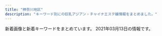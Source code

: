 ```yaml
---
title: "神奈川地区"
description: "キーワード別にの巨乳アジアン・チャイナエステ嬢情報をまとめました。"
---
```


新着画像と新着キーワードをまとめています。
2021年03月13日の情報です。

<DmmAffiliateIns />
<KeywordTable
  shops={
    [
    {
        "keywords": {},
        "name": "\u3075\u3088\u3046",
        "url": "http://www.huyo.work/",
        "img_links": [
            "http://www.huyo.work/images/1.jpg",
            "http://www.huyo.work/img/riri1.jpg",
            "http://www.huyo.work/images/interior_t.jpg",
            "http://www.huyo.work/images/mobile.jpg",
            "http://www.huyo.work/images/4.jpg",
            "http://www.huyo.work/images/line.png",
            "http://www.huyo.work/images/int1.jpg",
            "http://www.huyo.work/img/hana1.jpg",
            "http://www.huyo.work/images/head.jpg",
            "http://www.huyo.work/img/nana1.jpg",
            "http://www.huyo.work/images/5.jpg",
            "http://www.huyo.work/images/int2.jpg",
            "http://www.huyo.work/images/sys1.jpg",
            "http://www.huyo.work/img/mimi1.jpg",
            "http://www.huyo.work/images/2.jpg",
            "http://www.huyo.work/img/sora1.jpg",
            "http://www.huyo.work/images/staff_t.jpg",
            "http://www.huyo.work/images/3.jpg",
            "http://www.huyo.work/images/news.jpg",
            "http://www.huyo.work/images/sys2.jpg",
            "http://www.huyo.work/images/info.jpg"
        ],
        "station": "JR\u5e73\u585a\u99c5\u5317\u53e3"
    },
    {
        "url": "http://yacho.est-u.com/",
        "station": "JR\u85e4\u6ca2\u99c5\u5357\u53e3",
        "img_links": [
            "http://yacho.est-u.com/images/k2.jpg",
            "http://yacho.est-u.com/images/staff_01.jpg",
            "http://yacho.est-u.com/images/index_01.jpg",
            "http://yacho.est-u.com/images/1.jpg",
            "http://yacho.est-u.com/images/4.jpg",
            "http://yacho.est-u.com/images/index_07.jpg",
            "http://yacho.est-u.com/images/2.jpg",
            "http://yacho.est-u.com/images/index_05.jpg",
            "http://yacho.est-u.com/images/index_04.jpg",
            "http://yacho.est-u.com/images/3.jpg",
            "http://yacho.est-u.com/images/6.jpg",
            "http://yacho.est-u.com/images/index_15.jpg",
            "http://yacho.est-u.com/images/index_17.jpg",
            "http://yacho.est-u.com/images/index_06.jpg",
            "http://yacho.est-u.com/images/k1.jpg",
            "http://yacho.est-u.com/images/index_14.jpg",
            "http://yacho.est-u.com/images/index_10.jpg",
            "http://yacho.est-u.com/images/5.jpg",
            "http://yacho.est-u.com/images/staff_03.jpg",
            "http://yacho.est-u.com/images/index_02.jpg",
            "http://yacho.est-u.com/images/index_03.jpg",
            "http://yacho.est-u.com/images/index_12.jpg"
        ],
        "keywords": {},
        "name": "\u591c\u8776"
    },
    {
        "img_links": [
            "http://cherry.este.work/yui.jpg",
            "http://cherry.este.work/staff02-b.png",
            "http://cherry.este.work/call.png",
            "http://cherry.este.work/m-head03.jpg",
            "http://cherry.este.work/staff03-b.png",
            "http://cherry.este.work/staff05-b.png",
            "http://cherry.este.work/foot01.jpg",
            "http://cherry.este.work/anna.jpg",
            "http://cherry.este.work/baner.jpg"
        ],
        "station": "JR\u5c0f\u7530\u539f\u99c5\u6771\u53e3",
        "name": "\u30cf\u30cb\u30fc\u30cf\u30cb\u30fc",
        "url": "http://cherry.este.work/",
        "keywords": {
            "90": 3,
            "92": 1,
            "E": 1,
            "85": 1,
            "F": 1,
            "D": 3
        }
    },
    {
        "name": "Best Love \uff5e\u30d9\u30b9\u30c8\u30e9\u30d6\uff5e",
        "img_links": [
            "http://www.bestlove.iesjp.com/images/r3.jpg",
            "http://www.bestlove.iesjp.com/files/003-02.jpg",
            "http://www.bestlove.iesjp.com/files/004-02.jpg",
            "http://www.bestlove.iesjp.com/images/atomosky.jpg",
            "http://www.bestlove.iesjp.com/files/006-02.jpg",
            "http://www.bestlove.iesjp.com/files/002-02.jpg",
            "http://www.bestlove.iesjp.com/files/005-02.jpg",
            "http://www.bestlove.iesjp.com/files/004.jpg",
            "http://www.bestlove.iesjp.com/files/005-03.jpg",
            "http://www.bestlove.iesjp.com/files/006.jpg",
            "http://www.bestlove.iesjp.com/files/005.jpg",
            "http://www.bestlove.iesjp.com/files/003.jpg",
            "http://www.bestlove.iesjp.com/files/002-03.jpg",
            "http://www.bestlove.iesjp.com/files/001-03.jpg",
            "http://www.bestlove.iesjp.com/files/001.jpg",
            "http://www.bestlove.iesjp.com/files/003-03.jpg",
            "http://www.bestlove.iesjp.com/files/004-03.jpg",
            "http://www.bestlove.iesjp.com/files/001-02.jpg",
            "http://www.bestlove.iesjp.com/photo_news/upimg/77212603ef74383541_0.jpg",
            "http://www.bestlove.iesjp.com/images/line.png",
            "http://www.bestlove.iesjp.com/files/002.jpg",
            "http://www.bestlove.iesjp.com/files/006-03.jpg",
            "http://www.bestlove.iesjp.com/photo_news/upimg/54866603c72e67a391_0.jpg",
            "http://www.bestlove.iesjp.com/images/mobile.jpg"
        ],
        "station": "JR\u5e73\u585a\u99c5\u5317\u53e3",
        "keywords": {
            "83": 4,
            "87": 12,
            "C": 22,
            "D": 8
        },
        "url": "http://www.bestlove.iesjp.com/"
    },
    {
        "url": "http://www.cc-girl.work/",
        "station": "\u4e0a\u5927\u5ca1\u99c5",
        "img_links": [
            "http://www.cc-girl.work/img/momo1.jpg",
            "http://www.cc-girl.work/images/head.jpg",
            "http://www.cc-girl.work/images/7.jpg",
            "http://www.cc-girl.work/images/rec1.jpg",
            "http://www.cc-girl.work/images/5.jpg",
            "http://www.cc-girl.work/images/3.jpg",
            "http://www.cc-girl.work/images/int1.jpg",
            "http://www.cc-girl.work/images/1.jpg",
            "http://www.cc-girl.work/img/kumi1.jpg",
            "http://www.cc-girl.work/images/mobile.jpg",
            "http://www.cc-girl.work/images/staff_t.jpg",
            "http://www.cc-girl.work/img/yaya1.jpg",
            "http://www.cc-girl.work/images/9.jpg",
            "http://www.cc-girl.work/img/ai1.jpg",
            "http://www.cc-girl.work/images/8.jpg",
            "http://www.cc-girl.work/img/yuri1.jpg",
            "http://www.cc-girl.work/img/mari1.jpg",
            "http://www.cc-girl.work/images/interior_t.jpg",
            "http://www.cc-girl.work/images/4.jpg",
            "http://www.cc-girl.work/img/yuki1.jpg",
            "http://www.cc-girl.work/img/sizuka1.jpg",
            "http://www.cc-girl.work/images/line.png",
            "http://www.cc-girl.work/img/kaoru1.jpg",
            "http://www.cc-girl.work/images/rec2.jpg",
            "http://www.cc-girl.work/images/11.jpg",
            "http://www.cc-girl.work/images/2.jpg",
            "http://www.cc-girl.work/images/ac1.jpg",
            "http://www.cc-girl.work/images/10.jpg",
            "http://www.cc-girl.work/img/eri1.jpg",
            "http://www.cc-girl.work/img/miho1.jpg",
            "http://www.cc-girl.work/images/news.jpg",
            "http://www.cc-girl.work/images/ta.jpg",
            "http://www.cc-girl.work/images/sys1.jpg",
            "http://www.cc-girl.work/images/sys2.jpg",
            "http://www.cc-girl.work/images/6.jpg"
        ],
        "name": "yuyu-\u3086\u3046\u3086-",
        "keywords": {}
    },
    {
        "keywords": {
            "83": 4,
            "89": 2,
            "86": 4,
            "85": 2
        },
        "name": "\u9e97",
        "station": "JR\u85e4\u6ca2\u99c5\u5357\u53e3",
        "url": "http://es-rei.work/",
        "img_links": [
            "http://es-rei.work/_src/34041597/wechatimg26_20200914183556350.jpg",
            "http://es-rei.work/_src/26838155/wechatimg202.jpg",
            "http://es-rei.work/_src/26747225/wechatimg75.jpg",
            "http://es-rei.work/_src/26747293/line3.png",
            "http://es-rei.work/_src/26747222/line3.png",
            "http://es-rei.work/_src/26747170/base_01.png",
            "http://es-rei.work/_src/26747093/_igp4295.jpg",
            "http://es-rei.work/_src/26747185/base_01.png",
            "http://es-rei.work/_src/34041693/line1.jpg",
            "http://es-rei.work/_src/26747289/wechatimg77.jpg",
            "http://es-rei.work/_src/26791053/_dsf9449.jpg",
            "http://es-rei.work/_src/26747201/list_02.png",
            "http://es-rei.work/_src/47863244/line1.jpg",
            "http://es-rei.work/5.jpg",
            "http://es-rei.work/_src/26747173/base_03.png",
            "http://es-rei.work/_src/26791051/_dsf9446.jpg",
            "http://es-rei.work/_src/26791115/_igp4263.jpg",
            "http://es-rei.work/_src/26838156/wechatimg204.jpg",
            "http://es-rei.work/2.jpg",
            "http://es-rei.work/_src/34041596/05859f21726dfcef9faa9bab12a2595.jpg",
            "http://es-rei.work/_src/26747223/line3.png",
            "http://es-rei.work/_src/26747089/51d8ecbee4cc2935f070c539c37ded71.jpg",
            "http://es-rei.work/_src/26747207/navi2_03.png",
            "http://es-rei.work/_src/26747187/base_03.png",
            "http://es-rei.work/_src/26747304/line1.jpg",
            "http://es-rei.work/_src/26838158/wechatimg75.jpg",
            "http://es-rei.work/_src/26747218/line1.jpg",
            "http://es-rei.work/_src/26747229/line1.jpg",
            "http://es-rei.work/_src/26838174/line.png",
            "http://es-rei.work/_src/34041600/line3.png",
            "http://es-rei.work/_src/47863108/wechatimg26_20200914183556350.jpg",
            "http://es-rei.work/_src/26747086/base_01.png",
            "http://es-rei.work/_src/47863242/100054276feb8d8cef3ac5199531cfe.jpg",
            "http://es-rei.work/_src/26747301/line3.png",
            "http://es-rei.work/_src/26747227/line3.png",
            "http://es-rei.work/_src/26747132/line1.jpg",
            "http://es-rei.work/_src/26747205/navi2_01.png",
            "http://es-rei.work/_src/26747153/base_01.png",
            "http://es-rei.work/_src/26747294/line3.png",
            "http://es-rei.work/_src/34124118/wechatimg26_20200914183556350.jpg",
            "http://es-rei.work/_src/26791049/_dsf9442.jpg",
            "http://es-rei.work/_src/26747210/navi2_06.png",
            "http://es-rei.work/_src/26838157/wechatimg77.jpg",
            "http://es-rei.work/_src/26747199/sign.png",
            "http://es-rei.work/_src/26747114/base_03.png",
            "http://es-rei.work/_src/26747231/line1.jpg",
            "http://es-rei.work/_src/26747208/navi2_04.png",
            "http://es-rei.work/_src/47863240/line3.png",
            "http://es-rei.work/_src/26747292/wechatimg202.jpg",
            "http://es-rei.work/_src/26824216/b0131b16446464e537eff864d8f041bb.jpg",
            "http://es-rei.work/_src/26747300/line3.png",
            "http://es-rei.work/_src/26747296/line1.jpg",
            "http://es-rei.work/_src/26747288/line3.png",
            "http://es-rei.work/4.jpg",
            "http://es-rei.work/3.jpg",
            "http://es-rei.work/_src/26747126/base_01.png",
            "http://es-rei.work/_src/26838160/line.png",
            "http://es-rei.work/_src/47863241/05859f21726dfcef9faa9bab12a2595.jpg",
            "http://es-rei.work/_src/47863239/line3.png",
            "http://es-rei.work/_src/26747287/line3.png",
            "http://es-rei.work/_src/26747221/wechatimg164_1.jpg",
            "http://es-rei.work/_src/26747204/list_05.png",
            "http://es-rei.work/_src/26747226/line3.png",
            "http://es-rei.work/_src/26838136/news.jpg",
            "http://es-rei.work/_src/26747158/base_03.png",
            "http://es-rei.work/1.jpg",
            "http://es-rei.work/_src/26747209/navi2_05.png",
            "http://es-rei.work/_src/26747141/base_03.png",
            "http://es-rei.work/_src/26747206/navi2_02.png",
            "http://es-rei.work/_src/26747202/list_03.png",
            "http://es-rei.work/_src/26747200/list_01.png",
            "http://es-rei.work/_src/26790995/wechatimg38_20181018221746252.jpg",
            "http://es-rei.work/_src/26747302/wechatimg204.jpg",
            "http://es-rei.work/_src/26824435/cam2.png",
            "http://es-rei.work/_src/34041599/line3.png",
            "http://es-rei.work/_src/26747203/list_04.png"
        ]
    },
    {
        "name": "\u3075\u308f\u3075\u308f\u5a18",
        "url": "https://fuwafuwa-girl.jpn.vin/",
        "station": "\u4e0a\u5927\u5ca1\u99c5",
        "img_links": [
            "https://fuwafuwa-girl.jpn.vin/images/m14.jpg",
            "https://fuwafuwa-girl.jpn.vin/images/m15.jpg",
            "https://fuwafuwa-girl.jpn.vin/photos/sites/34/2021/02/2021022406110282.jpg",
            "https://fuwafuwa-girl.jpn.vin/images/info.jpg",
            "https://fuwafuwa-girl.jpn.vin/photos/sites/34/2021/02/202102240611046.jpg",
            "https://fuwafuwa-girl.jpn.vin/images/s_pick.png",
            "https://fuwafuwa-girl.jpn.vin/images/m10.jpg",
            "https://fuwafuwa-girl.jpn.vin/images/m8.jpg",
            "https://fuwafuwa-girl.jpn.vin/images/m12.jpg",
            "https://fuwafuwa-girl.jpn.vin/images/s_staff.png",
            "https://fuwafuwa-girl.jpn.vin/images/room4.jpg",
            "https://fuwafuwa-girl.jpn.vin/images/m7.jpg",
            "https://fuwafuwa-girl.jpn.vin/photos/sites/34/2021/02/2021022406110276.jpg",
            "https://fuwafuwa-girl.jpn.vin/images/room1.jpg",
            "https://fuwafuwa-girl.jpn.vin/images/m13.jpg",
            "https://fuwafuwa-girl.jpn.vin/images/room3.jpg",
            "https://fuwafuwa-girl.jpn.vin/images/top.png",
            "https://fuwafuwa-girl.jpn.vin/images/mobile.jpg",
            "https://fuwafuwa-girl.jpn.vin/images/m9.jpg",
            "https://fuwafuwa-girl.jpn.vin/images/s_news.png",
            "https://fuwafuwa-girl.jpn.vin/images/m11.jpg",
            "https://fuwafuwa-girl.jpn.vin/images/room2.jpg",
            "https://fuwafuwa-girl.jpn.vin/images/s_massage.png",
            "https://fuwafuwa-girl.jpn.vin/photos/sites/34/2021/02/2021022406110384.jpg",
            "https://fuwafuwa-girl.jpn.vin/images/s_link.png"
        ],
        "keywords": {
            "87": 10,
            "88": 5,
            "E": 10,
            "85": 5,
            "C": 13,
            "D": 10
        }
    },
    {
        "keywords": {},
        "station": "JR\u85e4\u6ca2\u99c5\u5357\u53e3",
        "img_links": [
            "http://megumi-est.xyz/images/roomimg/img4.png",
            "http://megumi-est.xyz/girl/4.jpg",
            "http://megumi-est.xyz/images/topbg.jpg",
            "http://megumi-est.xyz/images/roomimg/img1.png",
            "http://megumi-est.xyz/images/roomimg/img3.png",
            "http://megumi-est.xyz/images/mobile_bg.png",
            "http://megumi-est.xyz/girl/8.jpg",
            "http://megumi-est.xyz/images/newsbg.png",
            "http://megumi-est.xyz/images/pickup_line.png",
            "http://megumi-est.xyz/girl/5.jpg",
            "http://megumi-est.xyz/girl/1.jpg",
            "http://megumi-est.xyz/images/roomimg/img2.png",
            "http://megumi-est.xyz/images/staff_bg.png"
        ],
        "url": "http://megumi-est.xyz/",
        "name": "\u6075"
    },
    {
        "station": "\u6e58\u5357\u53f0\u99c5\u897f\u53e3",
        "img_links": [
            "http://izumi.ests.jp/photos/sites/54/2020/05/2020051209400132.jpg",
            "http://izumi.ests.jp/images/s_news.jpg",
            "http://izumi.ests.jp/images/mobile.jpg",
            "http://izumi.ests.jp/images/room2.jpg",
            "http://izumi.ests.jp/photos/sites/54/2019/10/2019100205593058.jpg",
            "http://izumi.ests.jp/images/room1.jpg",
            "http://izumi.ests.jp/photos/sites/54/2020/07/2020070605483923.jpg",
            "http://izumi.ests.jp/images/room4.jpg",
            "http://izumi.ests.jp/images/service4.jpg",
            "http://izumi.ests.jp/images/top.jpg",
            "http://izumi.ests.jp/photos/sites/54/2019/10/2019100205592997.jpg",
            "http://izumi.ests.jp/photos/sites/54/2020/12/2020121307073529.jpg",
            "http://izumi.ests.jp/images/s3.jpg",
            "http://izumi.ests.jp/images/s1.jpg",
            "http://izumi.ests.jp/images/info.jpg",
            "http://izumi.ests.jp/photos/sites/54/2020/09/2020092004565418.jpg",
            "http://izumi.ests.jp/images/info2.jpg",
            "http://izumi.ests.jp/images/room3.jpg",
            "http://izumi.ests.jp/images/service2.jpg",
            "http://izumi.ests.jp/images/service3.jpg",
            "http://izumi.ests.jp/images/service1.jpg"
        ],
        "url": "http://izumi.ests.jp/",
        "name": "\u6e58\u5357\u604b",
        "keywords": {
            "D": 35,
            "E": 7,
            "86": 7,
            "87": 7,
            "85": 28
        }
    },
    {
        "img_links": [],
        "name": "\u30a2\u30ed\u30a8",
        "url": "http://oil.abnavi.info/",
        "keywords": {},
        "station": "\u9db4\u5dfb\u6e29\u6cc9\u99c5\u5317\u53e3"
    },
    {
        "station": "JR\u85e4\u6ca2\u99c5\u5317\u53e3",
        "keywords": {},
        "img_links": [
            "http://en.este88.com/i/images/info_07.jpg",
            "http://en.este88.com/gals/riri1.jpg",
            "http://en.este88.com/images/info.png",
            "http://en.este88.com/i/images/info_09.jpg",
            "http://en.este88.com/gals/aya1.jpg",
            "http://en.este88.com/gals/saya1.jpg",
            "http://en.este88.com/gals/momo1.jpg",
            "http://en.este88.com/gals/nana1.jpg",
            "http://en.este88.com/i/images/info_15.jpg",
            "http://en.este88.com/gals/teina1.jpg",
            "http://en.este88.com/gals/koko1.jpg",
            "http://en.este88.com/gals/asuka1.jpg",
            "http://en.este88.com/gals/rena1.jpg",
            "http://en.este88.com/i/images/info_12.jpg"
        ],
        "url": "http://en.este88.com/",
        "name": "\u7e01"
    },
    {
        "img_links": [
            "http://es-libres.com/uploadfiles/Image/campaignEsLibresCom.jpg",
            "http://es-libres.com/js/sliderLine/slide_prev.png",
            "http://es-libres.com/images/mobile.jpg",
            "http://es-libres.com/staffPhoto/b20201007072633.jpg",
            "http://es-libres.com/staffPhoto/b20201007072718.jpg",
            "http://es-libres.com/staffPhoto/s20201007072550.jpg",
            "http://es-libres.com/images/gallery/01.jpg",
            "http://es-libres.com/images/guide.jpg",
            "http://es-libres.com/images/gallery/02.jpg",
            "http://es-libres.com/images/returnBtn.png",
            "http://es-libres.com/images/gallery/04.jpg",
            "http://es-libres.com/staffPhoto/b20201007072550.jpg",
            "http://es-libres.com/staffPhoto/s20201007072654.jpg",
            "http://es-libres.com/staffPhoto/b20201007072654.jpg",
            "http://es-libres.com/staffPhoto/s20201007072633.jpg",
            "http://es-libres.com/images/gallery/03.jpg",
            "http://es-libres.com/staffPhoto/s20201007072718.jpg",
            "http://es-libres.com/js/sliderLine/slide_next.png"
        ],
        "station": "JR\u6771\u6238\u585a\u99c5\u897f\u53e3",
        "url": "http://es-libres.com/",
        "name": "\u30ea\u30d6\u30ec\u30b9",
        "keywords": {
            "89": 1,
            "C": 1,
            "D": 2,
            "E": 1
        }
    },
    {
        "name": "\u30cf\u30cb\u30fc",
        "url": "http://www.miyoplop.xyz/",
        "img_links": [],
        "station": "JR\u85e4\u6ca2\u99c5\u5357\u53e3",
        "keywords": {}
    },
    {
        "keywords": {
            "90": 2,
            "D": 4,
            "88": 1,
            "89": 1,
            "91": 1,
            "87": 1,
            "C": 1,
            "E": 1
        },
        "url": "http://lydia.relaxnabi.com/",
        "name": "Lydia\uff5e\u30ea\u30c7\u30a3\u30a2",
        "station": "JR\u6771\u6238\u585a\u99c5\u6771\u53e3",
        "img_links": [
            "http://lydia.relaxnabi.com/css/cam01.jpg",
            "http://lydia.relaxnabi.com/css/staff/staff0005.jpg",
            "http://lydia.relaxnabi.com/css/staff/staff0003.jpg",
            "http://lydia.relaxnabi.com/css/m-head.jpg",
            "http://lydia.relaxnabi.com/css/staff/staff00006.jpg",
            "http://lydia.relaxnabi.com/css/staff/staff0002.jpg",
            "http://lydia.relaxnabi.com/css/osusume27.jpg",
            "http://lydia.relaxnabi.com/css/m-top04.jpg",
            "http://lydia.relaxnabi.com/css/staff/staff0004.jpg",
            "http://lydia.relaxnabi.com/images/call.png",
            "http://lydia.relaxnabi.com/css/staff/staff0001.jpg"
        ]
    },
    {
        "name": "\u8ffd\u6d5c\u30de\u30c3\u30b5\u30fc\u30b8",
        "img_links": [
            "http://oppama.iest.info/photos/sites/10/2018/05/2018053009323253.jpg",
            "http://oppama.iest.info/photos/sites/10/2018/07/2018073109281759.jpg",
            "http://oppama.iest.info/photos/sites/10/2018/05/2018053009323210.jpg",
            "http://oppama.iest.info/photos/sites/10/2018/07/2018073109281695.jpg",
            "http://cdn.dino-es.com/images/line.jpg",
            "http://oppama.iest.info/images/s_news.png",
            "http://cdn.dino-es.com/images/allpics/KL77e92f55838704c7de0a1eb6ca2a81a0/4ec1d6974658a8b101911755e5d05691.jpg",
            "http://oppama.iest.info/photos/sites/10/2018/05/2018053009323272.jpg",
            "http://cdn.dino-es.com/images/logo/150x40DinoEs.png",
            "http://oppama.iest.info/photos/sites/10/2018/07/2018073109281740.jpg",
            "http://oppama.iest.info/images/room5.jpg",
            "http://oppama.iest.info/images/room1.jpg",
            "http://oppama.iest.info/images/bj3.jpg",
            "http://oppama.iest.info/images/s_news2.png",
            "http://oppama.iest.info/images/s_staff.jpg",
            "http://oppama.iest.info/images/room2.jpg",
            "http://oppama.iest.info/images/room4.jpg",
            "http://oppama.iest.info/images/room3.jpg",
            "http://oppama.iest.info/images/s_pick.png",
            "http://oppama.iest.info/images/l1.jpg",
            "http://oppama.iest.info/photos/sites/10/2018/07/2018073109281781.jpg",
            "http://oppama.iest.info/photos/sites/10/2018/07/2018073109281797.jpg",
            "http://oppama.iest.info/images/room6.jpg",
            "http://oppama.iest.info/images/mobile.png",
            "http://oppama.iest.info/images/top.jpg",
            "http://oppama.iest.info/photos/sites/10/2018/05/2018053009323372.jpg"
        ],
        "keywords": {
            "D": 15,
            "87": 3,
            "C": 3,
            "86": 12,
            "85": 3
        },
        "url": "http://oppama.iest.info/",
        "station": "\u8ffd\u6d5c\u99c5"
    },
    {
        "keywords": {
            "C": 13
        },
        "name": "\u82b1\u306e\u6249",
        "url": "http://hana-tobira.xyz/",
        "station": "JR\u85e4\u6ca2\u99c5\u5357\u53e3",
        "img_links": [
            "http://hana-tobira.xyz/images/end.png",
            "http://hana-tobira.xyz/images/mobile.jpg",
            "http://hana-tobira.xyz/images/tite-link.jpg",
            "http://hana-tobira.xyz/images/g5.jpg",
            "http://hana-tobira.xyz/images/g.jpg",
            "http://hana-tobira.xyz/images/g4.jpg",
            "http://hana-tobira.xyz/images/pickup_t.jpg",
            "http://hana-tobira.xyz/images/g2.jpg",
            "http://hana-tobira.xyz/images/tite-i.png",
            "http://hana-tobira.xyz/images/tite-staff.jpg",
            "http://hana-tobira.xyz/images/g7.jpg",
            "http://hana-tobira.xyz/images/g6.jpg"
        ]
    },
    {
        "name": "\u30e9\u30d9\u30f3\u30c0\u30fc",
        "url": "http://lavender-est.xyz/",
        "station": "JR\u85e4\u6ca2\u99c5\u5357\u53e3",
        "keywords": {},
        "img_links": [
            "http://lavender-est.xyz/girl/2.jpg",
            "http://lavender-est.xyz/girl/8_1.jpg",
            "http://lavender-est.xyz/images/room/r2.jpg",
            "http://lavender-est.xyz/girl/10.jpg",
            "http://lavender-est.xyz/images/mobile.png",
            "http://lavender-est.xyz/images/bar_staff.jpg",
            "http://lavender-est.xyz/girl/9_2.jpg",
            "http://lavender-est.xyz/images/twitter.jpg",
            "http://lavender-est.xyz/images/room/r4.jpg",
            "http://lavender-est.xyz/girl/8.jpg",
            "http://lavender-est.xyz/girl/3.jpg",
            "http://lavender-est.xyz/girl/15_1.jpg",
            "http://lavender-est.xyz/girl/7_1.jpg",
            "http://lavender-est.xyz/girl/14_2.jpg",
            "http://lavender-est.xyz/images/lr_02.jpg",
            "http://lavender-est.xyz/images/tel.png",
            "http://lavender-est.xyz/girl/9.jpg",
            "http://lavender-est.xyz/girl/9_1.jpg",
            "http://lavender-est.xyz/girl/5_2.jpg",
            "http://lavender-est.xyz/girl/14.jpg",
            "http://lavender-est.xyz/girl/2_1.jpg",
            "http://lavender-est.xyz/girl/11.jpg",
            "http://lavender-est.xyz/girl/11_2.jpg",
            "http://lavender-est.xyz/images/top01.jpg",
            "http://lavender-est.xyz/girl/10_1.jpg",
            "http://lavender-est.xyz/girl/3_1.jpg",
            "http://lavender-est.xyz/girl/14_1.jpg",
            "http://lavender-est.xyz/girl/15.jpg",
            "http://lavender-est.xyz/girl/11_1.jpg",
            "http://lavender-est.xyz/images/pro_girl_line.jpg",
            "http://lavender-est.xyz/girl/4.jpg",
            "http://lavender-est.xyz/images/room/r3.jpg",
            "http://lavender-est.xyz/girl/7.jpg",
            "http://lavender-est.xyz/girl/5_1.jpg",
            "http://lavender-est.xyz/i/girl/4.jpg",
            "http://lavender-est.xyz/images/room/r1.jpg",
            "http://lavender-est.xyz/girl/4_1.jpg",
            "http://lavender-est.xyz/girl/7_2.jpg",
            "http://lavender-est.xyz/girl/5.jpg"
        ]
    },
    {
        "name": "\u5143\u6c17\u3082\u308a\u3082\u308a",
        "url": "http://genkimorimori.ies.bz/",
        "station": "\u79e6\u91ce\u99c5\u5317\u53e3",
        "keywords": {},
        "img_links": [
            "http://genkimorimori.ies.bz/photos/sites/68/2020/11/2020112402100578.jpg",
            "http://genkimorimori.ies.bz/images/s_cosplay.jpg",
            "http://genkimorimori.ies.bz/images/g7.jpg",
            "http://genkimorimori.ies.bz/photos/sites/68/2021/01/2021013007244222.jpg",
            "http://genkimorimori.ies.bz/images/pick.jpg",
            "http://genkimorimori.ies.bz/images/g11.jpg",
            "http://genkimorimori.ies.bz/images/news1.jpg",
            "http://genkimorimori.ies.bz/images/s_link.jpg",
            "http://genkimorimori.ies.bz/images/g17.jpg",
            "http://genkimorimori.ies.bz/images/mobile.jpg",
            "http://genkimorimori.ies.bz/images/g14.jpg",
            "http://genkimorimori.ies.bz/images/g2.jpg",
            "http://genkimorimori.ies.bz/photos/sites/68/2020/11/2020110308572868.jpg",
            "http://genkimorimori.ies.bz/photos/sites/68/2020/12/202012150154361.jpg",
            "http://genkimorimori.ies.bz/images/g15.jpg",
            "http://genkimorimori.ies.bz/images/g3.jpg",
            "http://genkimorimori.ies.bz/photos/sites/68/2020/11/2020110308582485.jpg",
            "http://genkimorimori.ies.bz/images/top.jpg",
            "http://genkimorimori.ies.bz/images/g10.jpg",
            "http://genkimorimori.ies.bz/photos/sites/68/2020/11/2020110308572890.jpg",
            "http://genkimorimori.ies.bz/photos/sites/68/2020/12/2020121003212539.jpg",
            "http://genkimorimori.ies.bz/photos/sites/68/2020/12/2020120703525262.jpg",
            "http://genkimorimori.ies.bz/images/dairy1.jpg",
            "http://genkimorimori.ies.bz/photos/sites/68/2021/01/2021011903470168.jpg",
            "http://genkimorimori.ies.bz/images/s_staff.jpg",
            "http://genkimorimori.ies.bz/images/1.jpg",
            "http://genkimorimori.ies.bz/images/g16.jpg",
            "http://genkimorimori.ies.bz/images/g1.jpg",
            "http://genkimorimori.ies.bz/photos/sites/68/2020/11/2020112402100696.jpg",
            "http://genkimorimori.ies.bz/images/staff_bj3.jpg",
            "http://genkimorimori.ies.bz/images/info.jpg",
            "http://genkimorimori.ies.bz/images/g13.jpg",
            "http://genkimorimori.ies.bz/photos/sites/68/2020/11/2020110308572993.jpg",
            "http://genkimorimori.ies.bz/images/2.jpg",
            "http://genkimorimori.ies.bz/images/info2.jpg",
            "http://genkimorimori.ies.bz/photos/sites/68/2020/12/2020120502191455.jpg"
        ]
    },
    {
        "station": "JR\u85e4\u6ca2\u99c5\u5357\u53e3",
        "name": "\u85ab",
        "img_links": [
            "http://f-kaori.work/img/sora1.jpg",
            "http://f-kaori.work/sp/images/1.jpg",
            "http://f-kaori.work/img/yoka1.jpg",
            "http://f-kaori.work/images/sys.png",
            "http://f-kaori.work/sp/images/7.jpg",
            "http://f-kaori.work/images/rec2.jpg",
            "http://f-kaori.work/images/3.jpg",
            "http://f-kaori.work/img/sasa1.jpg",
            "http://f-kaori.work/img/emi1.jpg",
            "http://f-kaori.work/sp/menu/staff.jpg",
            "http://f-kaori.work/img/sin1.jpg",
            "http://f-kaori.work/images/sm.jpg",
            "http://f-kaori.work/sp/images/3.jpg",
            "http://f-kaori.work/images/int1.png",
            "http://f-kaori.work/sp/images/sisu.jpg",
            "http://f-kaori.work/sp/img/yoka1.jpg",
            "http://f-kaori.work/sp/images/rec1.png",
            "http://f-kaori.work/img/risa1.jpg",
            "http://f-kaori.work/images/rec1.png",
            "http://f-kaori.work/sp/img/risa1.jpg",
            "http://f-kaori.work/sp/images/rec2.jpg",
            "http://f-kaori.work/sp/images/newsb.png",
            "http://f-kaori.work/sp/images/interior_t.jpg",
            "http://f-kaori.work/sp/images/footer.png",
            "http://f-kaori.work/images/concept.png",
            "http://f-kaori.work/sp/img/emi1.jpg",
            "http://f-kaori.work/sp/img/yumi1.jpg",
            "http://f-kaori.work/images/head.jpg",
            "http://f-kaori.work/sp/images/sisu_t.png",
            "http://f-kaori.work/sp/images/staff_t.jpg",
            "http://f-kaori.work/sp/images/rec3.png",
            "http://f-kaori.work/sp/images/10.jpg",
            "http://f-kaori.work/images/news.png",
            "http://f-kaori.work/sp/images/pc.jpg",
            "http://f-kaori.work/sp/menu/interior.jpg",
            "http://f-kaori.work/sp/menu/top.jpg",
            "http://f-kaori.work/sp/img/aya1.jpg",
            "http://f-kaori.work/sp/images/int1.png",
            "http://f-kaori.work/sp/images/int2.png",
            "http://f-kaori.work/img/aya1.jpg",
            "http://f-kaori.work/images/5.jpg",
            "http://f-kaori.work/images/int2.png",
            "http://f-kaori.work/images/sisu.png",
            "http://f-kaori.work/images/8.jpg",
            "http://f-kaori.work/sp/images/topgirl.png",
            "http://f-kaori.work/sp/images/6.jpg",
            "http://f-kaori.work/images/6.jpg",
            "http://f-kaori.work/sp/images/top.jpg",
            "http://f-kaori.work/sp/img/sasa1.jpg",
            "http://f-kaori.work/images/line.png",
            "http://f-kaori.work/sp/images/8.jpg",
            "http://f-kaori.work/images/staff_t.jpg",
            "http://f-kaori.work/img/yumi1.jpg",
            "http://f-kaori.work/sp/images/news.png",
            "http://f-kaori.work/sp/img/sin1.jpg",
            "http://f-kaori.work/images/9.jpg",
            "http://f-kaori.work/images/interior_t.jpg",
            "http://f-kaori.work/images/mobile.jpg",
            "http://f-kaori.work/sp/images/sys.png",
            "http://f-kaori.work/sp/images/9.jpg",
            "http://f-kaori.work/images/7.jpg",
            "http://f-kaori.work/sp/images/5.jpg",
            "http://f-kaori.work/sp/img/sora1.jpg",
            "http://f-kaori.work/images/sisu_t.jpg",
            "http://f-kaori.work/sp/images/head.jpg",
            "http://f-kaori.work/images/1.jpg",
            "http://f-kaori.work/images/10.jpg",
            "http://f-kaori.work/sp/images/tel.jpg"
        ],
        "url": "http://f-kaori.work/",
        "keywords": {}
    },
    {
        "name": "\u5929\u4f7f",
        "station": "JR\u85e4\u6ca2\u99c5\u5357\u53e3",
        "url": "http://uintiop.tokyo/",
        "img_links": [
            "http://uintiop.tokyo/uploads/210208/1-21020Q31459221.jpg",
            "http://uintiop.tokyo/uploads/200714/1-200G4125RS59.jpg",
            "http://uintiop.tokyo/picture/2.jpg",
            "http://uintiop.tokyo/uploads/210111/1-210111123I9332.jpg",
            "http://uintiop.tokyo/uploads/210220/1-21022013460JA.jpg",
            "http://uintiop.tokyo/uploads/200720/1-200H013041T46.jpg",
            "http://uintiop.tokyo/picture/1.jpg",
            "http://uintiop.tokyo/picture/top-img03.jpg",
            "http://uintiop.tokyo/picture/tel.png",
            "http://uintiop.tokyo/picture/top-img10.jpg",
            "http://uintiop.tokyo/uploads/200727/1-200HG01643361.jpg",
            "http://uintiop.tokyo/picture/3.jpg",
            "http://uintiop.tokyo/picture/4.jpg",
            "http://uintiop.tokyo/uploads/200714/1-200G4124210P7.jpg",
            "http://uintiop.tokyo/picture/top-img02.png",
            "http://uintiop.tokyo/picture/top-img01.png",
            "http://uintiop.tokyo/picture/call.png"
        ],
        "keywords": {
            "C": 15,
            "\u80f8": 1,
            "86": 2,
            "D": 2
        }
    },
    {
        "img_links": [
            "http://candy.relaxjp.com/css/nav/nav-005.png",
            "http://candy.relaxjp.com/css/tel.png",
            "http://candy.relaxjp.com/css/staff/staff006-a.png",
            "http://candy.relaxjp.com/css/nav/nav-006.png",
            "http://candy.relaxjp.com/css/staff/staff001-a.png",
            "http://candy.relaxjp.com/css/nav/nav-001.png",
            "http://candy.relaxjp.com/css/top0001.png",
            "http://candy.relaxjp.com/images/slider1/001.jpg",
            "http://candy.relaxjp.com/css/staff/staff007.png",
            "http://candy.relaxjp.com/css/nav/nav-003.png",
            "http://candy.relaxjp.com/css/staff/staff005.png",
            "http://candy.relaxjp.com/css/staff/staff005-a.png",
            "http://candy.relaxjp.com/css/staff/staff006.png",
            "http://candy.relaxjp.com/css/staff/staff0001.png",
            "http://candy.relaxjp.com/css/staff/staff002.png",
            "http://candy.relaxjp.com/css/nav/nav-004.png",
            "http://candy.relaxjp.com/css/staff/staff004.png",
            "http://candy.relaxjp.com/css/staff/staff004-a.png",
            "http://candy.relaxjp.com/css/nav/nav-002.png",
            "http://candy.relaxjp.com/images/slider1/003.jpg",
            "http://candy.relaxjp.com/css/staff/staff003.png",
            "http://candy.relaxjp.com/css/osusume01.jpg",
            "http://candy.relaxjp.com/css/staff/staff003-a.png",
            "http://candy.relaxjp.com/css/staff/staff007-a.png",
            "http://candy.relaxjp.com/css/staff/staff002-a.png"
        ],
        "keywords": {
            "90": 1,
            "89": 2,
            "D": 4,
            "85": 1,
            "87": 1,
            "C": 2,
            "88": 1
        },
        "station": "JR\u6771\u6238\u585a\u99c5\u6771\u53e3",
        "name": "Candy",
        "url": "http://candy.relaxjp.com/"
    },
    {
        "url": "http://civebt.xyz/",
        "img_links": [
            "http://civebt.xyz/uploads/201102/1-2011021306404K.png",
            "http://civebt.xyz/uploads/201103/1-201103091136248.jpg",
            "http://civebt.xyz/templets/default/picture/staff_t.jpg",
            "http://civebt.xyz/templets/default/picture/news.jpg",
            "http://civebt.xyz/templets/default/picture/rec1.png",
            "http://civebt.xyz/uploads/201102/1-201102130FY09.png",
            "http://civebt.xyz/templets/default/picture/interior_t.jpg",
            "http://civebt.xyz/uploads/201103/1-201103143450506.jpg",
            "http://civebt.xyz/templets/default/picture/head.jpg",
            "http://civebt.xyz/uploads/180620/1-1P62010154K00.png",
            "http://civebt.xyz/uploads/201103/1-201103091122a3.jpg",
            "http://civebt.xyz/uploads/201103/1-201103091150648.jpg",
            "http://civebt.xyz/uploads/180620/1-1P62010193X63.jpg"
        ],
        "station": "\u6e58\u5357\u53f0\u99c5\u897f\u53e3",
        "name": "\u9b54\u6cd5\u306e\u5973\u738b",
        "keywords": {
            "E": 8,
            "G": 4
        }
    },
    {
        "keywords": {},
        "url": "http://hiratsuka-est.com/",
        "img_links": [
            "http://hiratsuka-est.com/images/ll1.jpg",
            "http://hiratsuka-est.com/images/g0.jpg",
            "http://hiratsuka-est.com/images/rr1.jpg",
            "http://hiratsuka-est.com/images/zi-link.png",
            "http://hiratsuka-est.com/images/r6.jpg",
            "http://hiratsuka-est.com/images/tel.jpg",
            "http://hiratsuka-est.com/images/g3.jpg",
            "http://hiratsuka-est.com/images/tiao2.jpg",
            "http://hiratsuka-est.com/images/r5.jpg",
            "http://hiratsuka-est.com/images/zi-staff.png",
            "http://hiratsuka-est.com/images/g4.jpg",
            "http://hiratsuka-est.com/images/left.jpg",
            "http://hiratsuka-est.com/images/r8.jpg",
            "http://hiratsuka-est.com/images/banna.jpg",
            "http://hiratsuka-est.com/images/banna2.jpg",
            "http://hiratsuka-est.com/images/banna1.jpg",
            "http://hiratsuka-est.com/images/new1.jpg",
            "http://hiratsuka-est.com/images/zi-faq.png",
            "http://hiratsuka-est.com/images/r9.jpg",
            "http://hiratsuka-est.com/images/g2.jpg",
            "http://hiratsuka-est.com/images/g7.jpg",
            "http://hiratsuka-est.com/images/r4.jpg",
            "http://hiratsuka-est.com/images/g1.jpg",
            "http://hiratsuka-est.com/images/r3.jpg",
            "http://hiratsuka-est.com/images/r7.jpg",
            "http://hiratsuka-est.com/images/mi.jpg",
            "http://hiratsuka-est.com/images/r1.jpg",
            "http://hiratsuka-est.com/images/right.jpg",
            "http://hiratsuka-est.com/images/chc.jpg",
            "http://hiratsuka-est.com/images/top.jpg"
        ],
        "station": "JR\u5e73\u585a\u99c5\u5317\u53e3",
        "name": "\u3055\u308f\u3084\u304b"
    },
    {
        "img_links": [
            "http://ikoi.esjp.xyz/img/room/photo05.jpg",
            "http://ikoi.esjp.xyz/i/img/photo04.jpg",
            "http://ikoi.esjp.xyz/img/room/photo03.jpg",
            "http://ikoi.esjp.xyz/img/lr_02.jpg",
            "http://ikoi.esjp.xyz/img/pro_girl_line.jpg",
            "http://ikoi.esjp.xyz/img/rec_top.png",
            "http://ikoi.esjp.xyz/img/top_pickback.png",
            "http://ikoi.esjp.xyz/i/img/photo01.jpg",
            "http://ikoi.esjp.xyz/girl/1.jpg",
            "http://ikoi.esjp.xyz/girl/6.jpg",
            "http://ikoi.esjp.xyz/i/img/photo05.jpg",
            "http://ikoi.esjp.xyz/img/sub_staff.jpg",
            "http://ikoi.esjp.xyz/img/lr_01.jpg",
            "http://ikoi.esjp.xyz/img/room/photo02.jpg",
            "http://ikoi.esjp.xyz/img/qr.jpg",
            "http://ikoi.esjp.xyz/girl/5.jpg",
            "http://ikoi.esjp.xyz/img/capinfo.jpg",
            "http://ikoi.esjp.xyz/img/room/photo06.jpg",
            "http://ikoi.esjp.xyz/img/room/photo01.jpg",
            "http://ikoi.esjp.xyz/girl/4.jpg",
            "http://ikoi.esjp.xyz/i/img/photo03.jpg",
            "http://ikoi.esjp.xyz/img/room/photo04.jpg",
            "http://ikoi.esjp.xyz/girl/2.jpg",
            "http://ikoi.esjp.xyz/img/059.png",
            "http://ikoi.esjp.xyz/i/img/photo06.jpg",
            "http://ikoi.esjp.xyz/girl/3.jpg",
            "http://ikoi.esjp.xyz/i/img/photo02.jpg"
        ],
        "station": "\u8ffd\u6d5c\u99c5",
        "name": "\u61a9",
        "url": "http://ikoi.esjp.xyz/",
        "keywords": {}
    },
    {
        "name": "\u840c\u3048",
        "url": "http://pretty-esthe.com/",
        "station": "JR\u6238\u585a\u99c5\u6771\u53e3",
        "img_links": [
            "http://pretty-esthe.com/images/cg06.jpg",
            "http://pretty-esthe.com/images/cg09.jpg",
            "http://pretty-esthe.com/images/cg05.jpg",
            "http://pretty-esthe.com/images/staff_s.png",
            "http://pretty-esthe.com/images/r1.jpg",
            "http://pretty-esthe.com/images/cg07.jpg",
            "http://pretty-esthe.com/images/r3.jpg",
            "http://pretty-esthe.com/images/news.png",
            "http://pretty-esthe.com/images/r2.jpg",
            "http://pretty-esthe.com/images/r4.jpg",
            "http://pretty-esthe.com/images/evetop.png",
            "http://pretty-esthe.com/images/top.png"
        ],
        "keywords": {
            "D": 9,
            "86": 12,
            "E": 3
        }
    },
    {
        "station": "JR\u85e4\u6ca2\u99c5\u5357\u53e3",
        "img_links": [
            "http://baraen.xyz/images/room1.jpg",
            "http://baraen.xyz/images/g3.jpg",
            "http://baraen.xyz/images/room2.jpg",
            "http://baraen.xyz/images/room6.jpg",
            "http://baraen.xyz/images/g4.jpg",
            "http://baraen.xyz/images/maga.jpg",
            "http://baraen.xyz/images/mafaxine_d.jpg",
            "http://baraen.xyz/images/miki2.jpg",
            "http://baraen.xyz/images/g6.jpg",
            "http://baraen.xyz/images/kanban.jpg",
            "http://baraen.xyz/images/g0.jpg",
            "http://baraen.xyz/images/mafaxine_j.jpg",
            "http://baraen.xyz/images/g2.jpg",
            "http://baraen.xyz/images/mobile.jpg",
            "http://baraen.xyz/images/g1.jpg",
            "http://baraen.xyz/images/miki1.jpg",
            "http://baraen.xyz/images/room4.jpg"
        ],
        "url": "http://baraen.xyz/",
        "keywords": {},
        "name": "\u30d0\u30e9\u5712"
    },
    {
        "url": "http://www.relax-fairyark.info/",
        "keywords": {
            "C": 3,
            "85": 3,
            "E": 6,
            "86": 4,
            "87": 6,
            "D": 4
        },
        "name": "Fairy Ark",
        "img_links": [
            "http://www.relax-fairyark.info/img/body2.jpg",
            "http://www.relax-fairyark.info/img/head.jpg",
            "http://www.relax-fairyark.info/img/botton.jpg",
            "http://www.relax-fairyark.info/img/sta229.jpg",
            "http://www.relax-fairyark.info/img/st229.jpg",
            "http://www.relax-fairyark.info/img/st220.jpg",
            "http://www.relax-fairyark.info/img/nos.jpg",
            "http://www.relax-fairyark.info/img/st227.jpg",
            "http://www.relax-fairyark.info/img/st223.jpg",
            "http://www.relax-fairyark.info/img/st1.jpg",
            "http://www.relax-fairyark.info/img/sta255.jpg",
            "http://www.relax-fairyark.info/img/tel.png",
            "http://www.relax-fairyark.info/img/sta213.jpg",
            "http://www.relax-fairyark.info/img/sta220.jpg",
            "http://www.relax-fairyark.info/img/st252.jpg",
            "http://www.relax-fairyark.info/img/sta252.jpg",
            "http://www.relax-fairyark.info/img/st213.jpg",
            "http://www.relax-fairyark.info/img/sta253.jpg",
            "http://www.relax-fairyark.info/img/st248.jpg",
            "http://www.relax-fairyark.info/img/st235.jpg",
            "http://www.relax-fairyark.info/img/sta245.jpg",
            "http://www.relax-fairyark.info/img/sta223.jpg",
            "http://www.relax-fairyark.info/img/st253.jpg",
            "http://www.relax-fairyark.info/img/sta235.jpg",
            "http://www.relax-fairyark.info/img/vlt.png",
            "http://www.relax-fairyark.info/img/sta248.jpg",
            "http://www.relax-fairyark.info/img/st245.jpg",
            "http://www.relax-fairyark.info/img/st150.jpg",
            "http://www.relax-fairyark.info/img/footbotton.png",
            "http://www.relax-fairyark.info/img/st255.jpg",
            "http://www.relax-fairyark.info/img/sta150.jpg"
        ],
        "station": "JR\u85e4\u6ca2\u99c5\u5357\u53e3"
    },
    {
        "img_links": [
            "http://esthe-massage.pw/img/m3.jpg",
            "http://esthe-massage.pw/img/m30.jpg",
            "http://esthe-massage.pw/img/noo.png",
            "http://esthe-massage.pw/img/no.png",
            "http://esthe-massage.pw/img/m20.jpg",
            "http://esthe-massage.pw/img/m2.jpg",
            "http://esthe-massage.pw/img/m6.jpg",
            "http://esthe-massage.pw/img/cg02.jpg",
            "http://esthe-massage.pw/img/m4.jpg",
            "http://esthe-massage.pw/img/fla.jpg",
            "http://esthe-massage.pw/img/cg01.jpg",
            "http://esthe-massage.pw/img/cg05.jpg",
            "http://esthe-massage.pw/img/m10.jpg",
            "http://esthe-massage.pw/img/top.jpg",
            "http://esthe-massage.pw/img/cg03.jpg",
            "http://esthe-massage.pw/img/m5.jpg",
            "http://esthe-massage.pw/img/cg04.jpg",
            "http://esthe-massage.pw/img/m60.jpg",
            "http://esthe-massage.pw/img/stan.png",
            "http://esthe-massage.pw/img/m1.jpg"
        ],
        "keywords": {
            "E": 2,
            "D": 3,
            "87": 1,
            "85": 1,
            "86": 3
        },
        "url": "http://esthe-massage.pw/",
        "name": "\u6843\u9999",
        "station": "JR\u5e73\u585a\u99c5"
    },
    {
        "img_links": [
            "http://esbest.info/images/store/01.jpg",
            "http://esbest.info/uploadfiles/images/campaignEsbestInfo1.jpg",
            "http://esbest.info/images/store/03.jpg",
            "http://esbest.info/staffPhoto/s20200111165529.jpg",
            "http://esbest.info/images/returnBtn.png",
            "http://esbest.info/staffPhoto/b20200526161929.jpg",
            "http://esbest.info/staffPhoto/s20200109133117.jpg",
            "http://esbest.info/images/store/04.jpg",
            "http://esbest.info/staffPhoto/s20200205123504.jpg",
            "http://esbest.info/staffPhoto/b20200109133117.jpg",
            "http://esbest.info/images/mobile.jpg",
            "http://esbest.info/staffPhoto/s20200526161929.jpg",
            "http://esbest.info/staffPhoto/b20200205123504.jpg",
            "http://esbest.info/js/sliderLine/slide_next.png",
            "http://esbest.info/images/store/02.jpg",
            "http://esbest.info/staffPhoto/b20200111165529.jpg",
            "http://esbest.info/js/sliderLine/slide_prev.png"
        ],
        "name": "\u30df\u30e9\u30dc\u30eb",
        "keywords": {
            "E": 1,
            "85": 1,
            "87": 1,
            "86": 2,
            "D": 3
        },
        "station": "JR\u6771\u6238\u585a\u99c5\u6771\u53e3",
        "url": "http://esbest.info/"
    },
    {
        "name": "\u6d5c\u8fba\u306e\u604b",
        "keywords": {},
        "img_links": [
            "http://www.hamabei.com/images/giral012.jpg",
            "http://www.hamabei.com/images/miki1.jpg",
            "http://www.hamabei.com/images/nana1.jpg",
            "http://www.hamabei.com/images/giral009.jpg",
            "http://www.hamabei.com/images/buttona_06.jpg",
            "http://www.hamabei.com/images/qr.jpg",
            "http://www.hamabei.com/images/giral015.jpg",
            "http://www.hamabei.com/images/buttona_04.jpg",
            "http://www.hamabei.com/images/giral014.jpg",
            "http://www.hamabei.com/images/buttona_08.jpg",
            "http://www.hamabei.com/images/yuka1.jpg",
            "http://www.hamabei.com/images/kaori1.jpg",
            "http://www.hamabei.com/images/buttona_03.jpg",
            "http://www.hamabei.com/images/buttona_07.jpg",
            "http://www.hamabei.com/images/giral007.jpg",
            "http://www.hamabei.com/images/buttona_05.jpg"
        ],
        "station": "JR\u8305\u30f6\u5d0e\u99c5\u5357\u53e3",
        "url": "http://www.hamabei.com/"
    },
    {
        "keywords": {
            "C": 11
        },
        "station": "\u5584\u884c\u99c5\u6771\u53e3",
        "url": "http://treat-rlx.com/",
        "img_links": [
            "http://treat-rlx.com/staff/mika/01.jpg",
            "http://treat-rlx.com/pic/topimg3.png",
            "http://treat-rlx.com/img/ttl_staff.jpg",
            "http://treat-rlx.com/staff/aya/01mb.jpg",
            "http://treat-rlx.com/pic/topimg1.png",
            "http://treat-rlx.com/pic/topimg5.png",
            "http://treat-rlx.com/pic/topimg2.png",
            "http://treat-rlx.com/pic/topimg4.png",
            "http://treat-rlx.com/img/ttl_mobile.png",
            "http://treat-rlx.com/i/files/homeimg.jpg",
            "http://treat-rlx.com/staff/aya/01.jpg",
            "http://treat-rlx.com/pic/head.jpg",
            "http://treat-rlx.com/staff/mika/01mb.jpg",
            "http://treat-rlx.com/img/att.png",
            "http://treat-rlx.com/img/ttl_rec.png"
        ],
        "name": "\u798f\u7e01"
    },
    {
        "url": "http://onlyone-relax.xyz/",
        "station": "JR\u5c0f\u7530\u539f\u99c5\u897f\u53e3",
        "keywords": {
            "D": 52,
            "C": 8,
            "E": 8,
            "F": 8
        },
        "name": "\u30ad\u30e5\u30fc\u30c8",
        "img_links": [
            "http://onlyone-relax.xyz/images/cg01.jpg",
            "http://onlyone-relax.xyz/images/cg07.jpg",
            "http://onlyone-relax.xyz/images/cg10.jpg",
            "http://onlyone-relax.xyz/images/top2.png",
            "http://onlyone-relax.xyz/images/cg09.jpg",
            "http://onlyone-relax.xyz/images/cg08.jpg",
            "http://onlyone-relax.xyz/images/cg05.jpg",
            "http://onlyone-relax.xyz/images/1.jpg",
            "http://onlyone-relax.xyz/images/cg02.jpg",
            "http://onlyone-relax.xyz/images/top.png",
            "http://onlyone-relax.xyz/images/cg03.jpg",
            "http://onlyone-relax.xyz/images/cg04.jpg",
            "http://onlyone-relax.xyz/images/qr.jpg",
            "http://onlyone-relax.xyz/images/2.jpg",
            "http://onlyone-relax.xyz/images/4.jpg",
            "http://onlyone-relax.xyz/images/spacer300x450.png"
        ]
    },
    {
        "keywords": {},
        "name": "\u968f\u7e01",
        "img_links": [
            "http://sui-en.work/images/sys3.png",
            "http://sui-en.work/images/1.png",
            "http://sui-en.work/images/b1.jpg",
            "http://sui-en.work/images/sys2.jpg",
            "http://sui-en.work/images/interior_t.png",
            "http://sui-en.work/images/int2.png",
            "http://sui-en.work/images/ta.jpg",
            "http://sui-en.work/images/b2.jpg",
            "http://sui-en.work/images/sys1.jpg",
            "http://sui-en.work/img/yuki1.jpg",
            "http://sui-en.work/images/staff_t.png",
            "http://sui-en.work/img/sena1.jpg",
            "http://sui-en.work/images/info.jpg",
            "http://sui-en.work/images/head.jpg",
            "http://sui-en.work/images/mobile.jpg",
            "http://sui-en.work/img/kaori1.jpg",
            "http://sui-en.work/images/4.png",
            "http://sui-en.work/images/3.png",
            "http://sui-en.work/images/tr.jpg",
            "http://sui-en.work/images/2.png",
            "http://sui-en.work/img/hana1.jpg",
            "http://sui-en.work/images/int3.png",
            "http://sui-en.work/images/int1.png",
            "http://sui-en.work/images/news.jpg"
        ],
        "station": "JR\u5e73\u585a\u99c5\u5317\u53e3",
        "url": "http://sui-en.work/"
    },
    {
        "img_links": [
            "https://arena.jpn.vin/images/new.jpg",
            "https://arena.jpn.vin/images/s1.jpg",
            "https://arena.jpn.vin/images/s_link.jpg",
            "https://arena.jpn.vin/images/top.jpg",
            "https://arena.jpn.vin/images/s_face.jpg",
            "https://arena.jpn.vin/photos/sites/25/2021/02/202102101913575.jpg",
            "https://arena.jpn.vin/images/room1.jpg",
            "https://arena.jpn.vin/images/room2.jpg",
            "https://arena.jpn.vin/images/mobile.jpg",
            "https://arena.jpn.vin/images/news_bj2.jpg",
            "https://arena.jpn.vin/images/room4.jpg",
            "https://arena.jpn.vin/images/s_staff.jpg",
            "https://arena.jpn.vin/images/room3.jpg",
            "https://arena.jpn.vin/images/s2.jpg",
            "https://arena.jpn.vin/photos/sites/25/2021/02/2021021019135821.jpg",
            "https://arena.jpn.vin/photos/sites/25/2021/02/2021021019135553.jpg",
            "https://arena.jpn.vin/images/tel.jpg",
            "https://arena.jpn.vin/photos/sites/25/2021/02/2021021019135619.jpg",
            "https://arena.jpn.vin/images/s_news.jpg"
        ],
        "url": "https://arena.jpn.vin/",
        "station": "JR\u6238\u585a\u99c5\u897f\u53e3",
        "keywords": {
            "86": 32,
            "C": 12,
            "87": 16,
            "85": 16,
            "D": 64
        },
        "name": "\u30a2\u30ea\u30fc\u30ca"
    },
    {
        "station": "JR\u5927\u8239\u99c5\u6771\u53e3",
        "img_links": [
            "http://yu-raku.info/staff/s-emi4.jpg",
            "http://yu-raku.info/staff/s-emi5.jpg",
            "http://yu-raku.info/staff/s-emi3.jpg",
            "http://yu-raku.info/images/pic-interior.png",
            "http://yu-raku.info/images/bar-interior.png",
            "http://yu-raku.info/staff/s-yuko1.jpg",
            "http://yu-raku.info/images/fotter.jpg",
            "http://yu-raku.info/staff/s-niri1.jpg",
            "http://yu-raku.info/images/bar-cam.png",
            "http://yu-raku.info/staff/s-nana1.jpg",
            "http://yu-raku.info/images/c-therapist0.png",
            "http://yu-raku.info/sp/images/bar-cam.png",
            "http://yu-raku.info/sp/images/bar-cover.png",
            "http://yu-raku.info/staff/s-kana1.jpg",
            "http://yu-raku.info/images/bar-cover.png",
            "http://yu-raku.info/staff/s-miki1.jpg",
            "http://yu-raku.info/images/bar-therapist.png",
            "http://yu-raku.info/staff/s-sayuri1.jpg",
            "http://yu-raku.info/sp/images/b-tel.png",
            "http://yu-raku.info/images/b-interior.jpg",
            "http://yu-raku.info/images/bar-info.png",
            "http://yu-raku.info/images/c-top0.png"
        ],
        "keywords": {},
        "url": "http://yu-raku.info/",
        "name": "\u60a0\u697d"
    },
    {
        "name": "\u5929\u4f7f\u306e\u604b",
        "station": "\u8305\u30f6\u5d0e\u99c5\u5357\u53e3",
        "keywords": {},
        "url": "http://tenshinokoi.es-come.net/",
        "img_links": [
            "http://tenshinokoi.es-come.net/img/yuyu1.jpg",
            "http://tenshinokoi.es-come.net/img/header00.jpg",
            "http://tenshinokoi.es-come.net/images/share/sp-kp2.png",
            "http://tenshinokoi.es-come.net/girls/yuki1.jpg",
            "http://tenshinokoi.es-come.net/i/120/risa1.jpg",
            "http://tenshinokoi.es-come.net/images/infobar.png",
            "http://tenshinokoi.es-come.net/girls/kana1.jpg",
            "http://tenshinokoi.es-come.net/img/header01.jpg",
            "http://tenshinokoi.es-come.net/girls/misaki1.jpg",
            "http://tenshinokoi.es-come.net/girls/riri1.jpg",
            "http://tenshinokoi.es-come.net/images/therapistbar.png",
            "http://tenshinokoi.es-come.net/i/80/yuna1.jpg",
            "http://tenshinokoi.es-come.net/i/120/sumire1.jpg",
            "http://tenshinokoi.es-come.net/i/120/yuyu1.jpg",
            "http://tenshinokoi.es-come.net/girls/risa1.jpg",
            "http://tenshinokoi.es-come.net/i/80/sumire1.jpg",
            "http://tenshinokoi.es-come.net/girls/sumire1.jpg",
            "http://tenshinokoi.es-come.net/girls/yurika1.jpg",
            "http://tenshinokoi.es-come.net/img/risa1.jpg",
            "http://tenshinokoi.es-come.net/i/120/yuna1.jpg",
            "http://tenshinokoi.es-come.net/i/80/risa1.jpg",
            "http://tenshinokoi.es-come.net/images/info2.jpg",
            "http://tenshinokoi.es-come.net/images/qr.jpg",
            "http://tenshinokoi.es-come.net/i/80/yuyu1.jpg",
            "http://tenshinokoi.es-come.net/girls/hiromi1.jpg",
            "http://tenshinokoi.es-come.net/girls/yuyu1.jpg",
            "http://tenshinokoi.es-come.net/images/share/pickup.png",
            "http://tenshinokoi.es-come.net/images/share/tel.png",
            "http://tenshinokoi.es-come.net/images/shishubar.png",
            "http://tenshinokoi.es-come.net/img/sumire1.jpg",
            "http://tenshinokoi.es-come.net/images/info1.jpg",
            "http://tenshinokoi.es-come.net/img/header02.jpg"
        ]
    },
    {
        "img_links": [
            "http://yushinen.info/images/miki1.jpg",
            "http://yushinen.info/images/g1.jpg",
            "http://yushinen.info/images/ami1.jpg",
            "http://yushinen.info/images/g4.jpg",
            "http://yushinen.info/images/room6.jpg",
            "http://yushinen.info/images/flw.png",
            "http://yushinen.info/images/room5.jpg",
            "http://yushinen.info/images/g6.jpg",
            "http://yushinen.info/images/room1.jpg",
            "http://yushinen.info/images/info.png",
            "http://yushinen.info/images/nana1.jpg",
            "http://yushinen.info/images/room3.jpg",
            "http://yushinen.info/images/room4.jpg",
            "http://yushinen.info/images/eri1.jpg",
            "http://yushinen.info/images/g3.jpg",
            "http://yushinen.info/images/g5.jpg",
            "http://yushinen.info/images/room2.jpg",
            "http://yushinen.info/images/g7.jpg",
            "http://yushinen.info/images/mobile.png",
            "http://yushinen.info/images/nei-03.png",
            "http://yushinen.info/images/top.jpg",
            "http://yushinen.info/images/g2.jpg",
            "http://yushinen.info/images/g0.jpg",
            "http://yushinen.info/images/saya1.jpg"
        ],
        "keywords": {},
        "name": "\u7652\u5fc3\u5712",
        "station": "JR\u85e4\u6ca2\u99c5\u5357\u53e3",
        "url": "http://yushinen.info/"
    },
    {
        "name": "\u30a2\u30ea\u30fc\u30ca",
        "keywords": {},
        "img_links": [],
        "url": "https://arena.xyz.mn/",
        "station": "JR\u85e4\u6ca2\u99c5\u5357\u53e3"
    },
    {
        "img_links": [
            "https://mitsunoaji.oks.bz/images/link_nav05.jpg",
            "https://mitsunoaji.oks.bz/photos/sites/22/2021/01/202101310909471.jpg",
            "https://mitsunoaji.oks.bz/images/info1.jpg",
            "https://mitsunoaji.oks.bz/images/side_tel.jpg",
            "https://mitsunoaji.oks.bz/images/link_nav04.jpg",
            "https://mitsunoaji.oks.bz/photos/sites/22/2021/01/2021013109095052.jpg",
            "https://mitsunoaji.oks.bz/images/info3.jpg",
            "https://mitsunoaji.oks.bz/photos/sites/22/2021/01/2021013109095137.jpg",
            "https://mitsunoaji.oks.bz/images/link_nav03.jpg",
            "https://mitsunoaji.oks.bz/images/link_nav07.jpg",
            "https://mitsunoaji.oks.bz/images/link_nav06.jpg",
            "https://mitsunoaji.oks.bz/images/link_nav01.jpg",
            "https://mitsunoaji.oks.bz/photos/sites/22/2021/01/202101310909491.jpg",
            "https://mitsunoaji.oks.bz/images/top_slider01.jpg",
            "https://mitsunoaji.oks.bz/images/top.png",
            "https://mitsunoaji.oks.bz/images/side_link.jpg",
            "https://mitsunoaji.oks.bz/images/ico01.png",
            "https://mitsunoaji.oks.bz/images/side_mobile.jpg",
            "https://mitsunoaji.oks.bz/images/top_slider02.jpg",
            "https://mitsunoaji.oks.bz/images/sp_top.jpg",
            "https://mitsunoaji.oks.bz/images/info2.jpg",
            "https://mitsunoaji.oks.bz/images/link_nav02.jpg"
        ],
        "url": "https://mitsunoaji.oks.bz/",
        "name": "\u306f\u3060\u304b\u306e\u3053\u3053\u308d",
        "station": "JR\u5c0f\u7530\u539f\u99c5\u6771\u53e3",
        "keywords": {
            "D": 4,
            "85": 2,
            "86": 2
        }
    },
    {
        "name": "\u30c6\u30df\u30ea",
        "keywords": {
            "D": 48,
            "85": 24,
            "C": 54,
            "83": 12,
            "86": 24
        },
        "img_links": [
            "https://temiri.ests.jp/images/sp_top.jpg",
            "https://temiri.ests.jp/images/btn_eject.jpg",
            "https://temiri.ests.jp/images/link_nav03.jpg",
            "https://temiri.ests.jp/images/room6.jpg",
            "https://temiri.ests.jp/images/link_nav04.jpg",
            "https://temiri.ests.jp/images/tit_new.jpg",
            "https://temiri.ests.jp/photos/sites/37/2021/03/2021030106081839.jpg",
            "https://temiri.ests.jp/photos/sites/37/2021/03/2021030103445059.jpg",
            "https://temiri.ests.jp/images/room5.jpg",
            "https://temiri.ests.jp/images/link_nav05.jpg",
            "https://temiri.ests.jp/images/close_eject.png",
            "https://temiri.ests.jp/photos/sites/37/2021/03/2021030103445096.jpg",
            "https://temiri.ests.jp/images/link_nav01.jpg",
            "https://temiri.ests.jp/photos/sites/37/2021/03/2021031204343630.jpg",
            "https://temiri.ests.jp/images/room3.jpg",
            "https://temiri.ests.jp/images/link_nav06.jpg",
            "https://temiri.ests.jp/images/top.png",
            "https://temiri.ests.jp/images/link_nav02.jpg",
            "https://temiri.ests.jp/images/tit_face.jpg",
            "https://temiri.ests.jp/images/tit_eject.jpg",
            "https://temiri.ests.jp/images/link_nav07.jpg",
            "https://temiri.ests.jp/images/room1.jpg",
            "https://temiri.ests.jp/images/room2.jpg",
            "https://temiri.ests.jp/images/img_eject.jpg",
            "https://temiri.ests.jp/photos/sites/37/2021/03/2021030103445152.jpg",
            "https://temiri.ests.jp/images/room4.jpg"
        ],
        "url": "https://temiri.ests.jp/",
        "station": "\u80fd\u898b\u53f0\u99c5"
    },
    {
        "name": "\u693f",
        "keywords": {
            "C": 6
        },
        "station": "JR\u5e73\u585a\u99c5\u897f\u53e3",
        "img_links": [
            "http://o-jp.com/tsubaki/images/photo02.jpg",
            "http://o-jp.com/tsubaki/images/mimi1.jpg",
            "http://o-jp.com/tsubaki/images/t_mobile.jpg",
            "http://o-jp.com/tsubaki/images/photo01.jpg",
            "http://o-jp.com/tsubaki/images/index_enter.jpg",
            "http://o-jp.com/tsubaki/images/photo04.jpg",
            "http://o-jp.com/tsubaki/images/t_discount.jpg",
            "http://o-jp.com/tsubaki/images/photo03.jpg"
        ],
        "url": "http://o-jp.com/tsubaki/"
    },
    {
        "url": "http://hoguraku.info/",
        "keywords": {},
        "name": "\u3055\u304f\u3089",
        "station": "JR\u5927\u8239\u99c5\u6771\u53e3",
        "img_links": [
            "http://hoguraku.info/_src/22293820/wechatimg744.jpg",
            "http://hoguraku.info/_src/22266489/navi_03.png",
            "http://hoguraku.info/_src/22266485/navi_01.png",
            "http://hoguraku.info/_src/22266400/wechatimg94_20191205204136458.jpg",
            "http://hoguraku.info/_src/22294031/wechatimg175.jpg",
            "http://hoguraku.info/_src/22266492/navi2_04.png",
            "http://hoguraku.info/_src/22266494/navi2_05.png",
            "http://hoguraku.info/staff-1.jpg",
            "http://hoguraku.info/_src/22294026/wechatimg239.jpg",
            "http://hoguraku.info/_src/22266493/navi_05.png",
            "http://hoguraku.info/staff-4.jpg",
            "http://hoguraku.info/staff-2.jpg",
            "http://hoguraku.info/_src/22294024/1_20180513213551260.jpg",
            "http://hoguraku.info/_src/22293865/sign.png",
            "http://hoguraku.info/_src/22294025/1_20180513213551260.jpg",
            "http://hoguraku.info/_src/42747719/img20200505151535254743.png",
            "http://hoguraku.info/_src/22266491/navi_04.png",
            "http://hoguraku.info/_src/22296697/pup.png",
            "http://hoguraku.info/_src/22294409/img20180513220122069421.png",
            "http://hoguraku.info/_src/22266488/navi2_02.png",
            "http://hoguraku.info/_src/22266490/navi2_03.png",
            "http://hoguraku.info/_src/22294030/wechatimg175.jpg",
            "http://hoguraku.info/_src/22266496/navi2_06.png",
            "http://hoguraku.info/_src/22296695/pup.png",
            "http://hoguraku.info/_src/22296687/pup.png",
            "http://hoguraku.info/_src/22266495/navi_06.png",
            "http://hoguraku.info/_src/22266524/wechatimg96_20191205204603604.jpg",
            "http://hoguraku.info/_src/22294028/3_20180513213551306.jpg",
            "http://hoguraku.info/_src/22266486/navi2_01.png",
            "http://hoguraku.info/_src/37673393/wechatimg98.jpg",
            "http://hoguraku.info/staff-3.jpg",
            "http://hoguraku.info/_src/22266487/navi_02.png",
            "http://hoguraku.info/_src/22294029/3_20180513213551306.jpg",
            "http://hoguraku.info/_src/22293601/newspinkup.png",
            "http://hoguraku.info/_src/22266398/img20180513214352559347.png",
            "http://hoguraku.info/_src/22293610/pup.png",
            "http://hoguraku.info/_src/25168346/staff-2_20180823215120776.jpg",
            "http://hoguraku.info/_src/22293781/sign.png",
            "http://hoguraku.info/_src/22294027/wechatimg239.jpg"
        ]
    },
    {
        "keywords": {},
        "img_links": [
            "http://www.sh-riraku77.site/picture/i_therapist.png",
            "http://www.sh-riraku77.site/uploads/201214/1-201214130312232.jpg",
            "http://www.sh-riraku77.site/plus/images/room3.jpg",
            "http://www.sh-riraku77.site/plus/images/room1.jpg",
            "http://www.sh-riraku77.site/picture/top23.png",
            "http://www.sh-riraku77.site/picture/top22.png",
            "http://www.sh-riraku77.site/uploads/190703/1-1ZF3151554H6.jpg",
            "http://www.sh-riraku77.site/picture/end.png",
            "http://www.sh-riraku77.site/plus/images/room2.jpg",
            "http://www.sh-riraku77.site/picture/s_new.png",
            "http://www.sh-riraku77.site/picture/s_staff.png",
            "http://www.sh-riraku77.site/plus/images/room4.jpg",
            "http://www.sh-riraku77.site/picture/photo3.png"
        ],
        "station": "JR\u65b0\u6749\u7530\u99c5\u897f\u53e3",
        "url": "http://www.sh-riraku77.site/",
        "name": "\u82b1\u306e\u604b"
    },
    {
        "url": "http://karen.ies.fun/",
        "station": "JR\u8305\u30f6\u5d0e\u99c5\u5317\u53e3",
        "keywords": {},
        "img_links": [],
        "name": "\u83ef\u84ee"
    },
    {
        "keywords": {},
        "url": "https://gakuen.est.cm/",
        "station": "JR\u5927\u8239\u99c5\u6771\u53e3",
        "img_links": [
            "https://gakuen.est.cm/images/news1.jpg",
            "https://gakuen.est.cm/images/1.jpg",
            "https://gakuen.est.cm/images/g17.jpg",
            "https://gakuen.est.cm/images/info2.jpg",
            "https://gakuen.est.cm/images/g15.jpg",
            "https://gakuen.est.cm/photos/sites/28/2021/02/2021021806394561.jpg",
            "https://gakuen.est.cm/images/g11.jpg",
            "https://gakuen.est.cm/photos/sites/28/2021/03/2021030305584395.jpg",
            "https://gakuen.est.cm/images/pick.jpg",
            "https://gakuen.est.cm/images/top.jpg",
            "https://gakuen.est.cm/images/g3.jpg",
            "https://gakuen.est.cm/images/2.jpg",
            "https://gakuen.est.cm/images/staff_bj3.jpg",
            "https://gakuen.est.cm/images/g2.jpg",
            "https://gakuen.est.cm/photos/sites/28/2021/02/2021021806394710.jpg",
            "https://gakuen.est.cm/images/dairy1.jpg",
            "https://gakuen.est.cm/images/g13.jpg",
            "https://gakuen.est.cm/images/s_cosplay.jpg",
            "https://gakuen.est.cm/images/g16.jpg",
            "https://gakuen.est.cm/photos/sites/28/2021/02/2021021806394417.jpg",
            "https://gakuen.est.cm/images/info.jpg",
            "https://gakuen.est.cm/photos/sites/28/2021/02/2021021806394618.jpg",
            "https://gakuen.est.cm/images/g10.jpg",
            "https://gakuen.est.cm/images/g7.jpg",
            "https://gakuen.est.cm/images/mobile.jpg",
            "https://gakuen.est.cm/images/g1.jpg",
            "https://gakuen.est.cm/images/s_link.jpg",
            "https://gakuen.est.cm/images/s_staff.jpg",
            "https://gakuen.est.cm/images/g14.jpg"
        ],
        "name": "\u5927\u8239\u5b66\u5712"
    }
]
}
/>
<DmmAffiliateScript />
